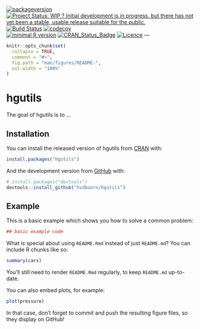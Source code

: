 [![packageversion](https://img.shields.io/badge/version-0.0.0.9007-orange.svg)](commits/master)
[![Project Status: WIP ? Initial development is in progress, but there has not yet been a stable, usable release suitable for the public.](http://www.repostatus.org/badges/latest/wip.svg)](http://www.repostatus.org/#wip)
[![Build Status](https://travis-ci.org/hvdboorn/hgutils.svg?branch=master)](https://travis-ci.org/hvdboorn/hgutils)
[![codecov](https://codecov.io/gh/hg-pkgs/hgutils/branch/master/graph/badge.svg)](https://codecov.io/gh/hg-pkgs/hgutils)  
[![minimal R version](https://img.shields.io/badge/R%3E=-3.1-6666ff.svg)](https://cran.r-project.org/)
[![CRAN_Status_Badge](http://www.r-pkg.org/badges/version/hgutils)](https://cran.r-project.org/package=hgutils)
[![Licence](https://img.shields.io/badge/licence-GPL--3-blue.svg)](https://www.gnu.org/licenses/gpl-3.0.en.html)
---
 
<!-- README.md is generated from README.Rmd. Please edit that file -->

```r
knitr::opts_chunk$set(
  collapse = TRUE,
  comment = "#>",
  fig.path = "man/figures/README-",
  out.width = "100%"
)
```
# hgutils

The goal of hgutils is to ...

## Installation

You can install the released version of hgutils from [CRAN](https://CRAN.R-project.org) with:

``` r
install.packages("hgutils")
```

And the development version from [GitHub](https://github.com/) with:

``` r
# install.packages("devtools")
devtools::install_github("hvdboorn/hgutils")
```
## Example

This is a basic example which shows you how to solve a common problem:

```r
## basic example code
```

What is special about using `README.Rmd` instead of just `README.md`? You can include R chunks like so:

```r
summary(cars)
```

You'll still need to render `README.Rmd` regularly, to keep `README.md` up-to-date.

You can also embed plots, for example:

```r
plot(pressure)
```

In that case, don't forget to commit and push the resulting figure files, so they display on GitHub!

